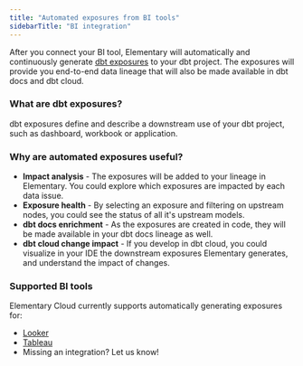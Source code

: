 ```yaml
---
title: "Automated exposures from BI tools"
sidebarTitle: "BI integration"
---
```


After you connect your BI tool, Elementary will automatically and continuously generate [dbt exposures](https://docs.getdbt.com/docs/build/exposures) to your dbt project.
The exposures will provide you end-to-end data lineage that will also be made available in dbt docs and dbt cloud.

### What are dbt exposures?

dbt exposures define and describe a downstream use of your dbt project, such as dashboard, workbook or application.

### Why are automated exposures useful?

- **Impact analysis** - The exposures will be added to your lineage in Elementary. You could explore which exposures are impacted by each data issue.
- **Exposure health** - By selecting an exposure and filtering on upstream nodes, you could see the status of all it's upstream models.
- **dbt docs enrichment** - As the exposures are created in code, they will be made available in your dbt docs lineage as well.
- **dbt cloud change impact** - If you develop in dbt cloud, you could visualize in your IDE the downstream exposures Elementary generates, and understand the impact of changes.

### Supported BI tools

Elementary Cloud currently supports automatically generating exposures for:

- [Looker](/cloud/integrations/bi/looker)
- [Tableau](/cloud/integrations/bi/tableau)
- Missing an integration? Let us know!
